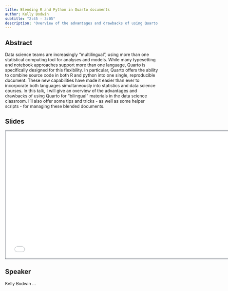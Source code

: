 ```yaml
---
title: Blending R and Python in Quarto documents
author: Kelly Bodwin
subtitle: "2:45 - 3:05"
description: 'Overview of the advantages and drawbacks of using Quarto for "bilingual" materials in the data science classroom as well as tips and tricks for managing these blended documents.'
---
```


## Abstract

Data science teams are increasingly "multilingual", using more than one statistical computing tool for analyses and models. While many typesetting and notebook approaches support more than one language, Quarto is specifically designed for this flexibility. In particular, Quarto offers the ability to combine source code in both R and python into one single, reproducible document. These new capabilities have made it easier than ever to incorporate both languages simultaneously into statistics and data science courses. In this talk, I will give an overview of the advantages and drawbacks of using Quarto for "bilingual" materials in the data science classroom. I'll also offer some tips and tricks - as well as some helper scripts - for managing these blended documents.

## Slides

```{=html}
<iframe class="slide-deck" src="talks/3-r-python/r-python.html" height="420" width="747" style="border: 1px solid #2e3846;"></iframe>
```
## Speaker

Kelly Bodwin ...
